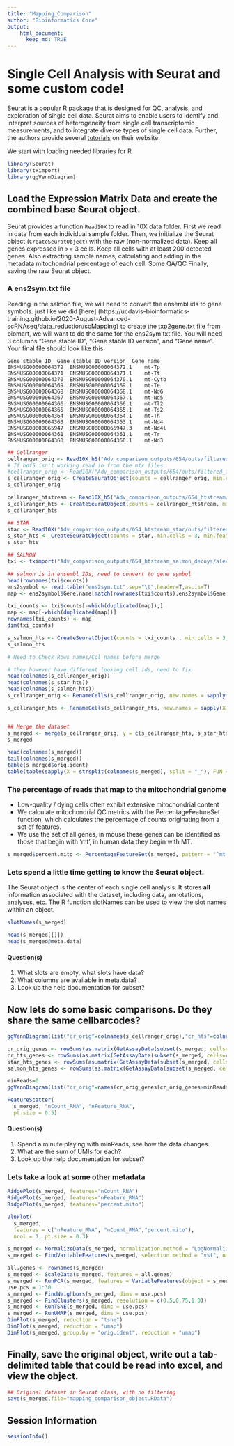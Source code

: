 ```yaml
---
title: "Mapping_Comparison"
author: "Bioinformatics Core"
output:
    html_document:
      keep_md: TRUE
---
```



# Single Cell Analysis with Seurat and some custom code!

[Seurat](http://satijalab.org/seurat/) is a popular R package that is designed for QC, analysis, and exploration of single cell data. Seurat aims to enable users to identify and interpret sources of heterogeneity from single cell transcriptomic measurements, and to integrate diverse types of single cell data. Further, the authors provide several [tutorials](https://satijalab.org/seurat/vignettes.html) on their website.

We start with loading needed libraries for R
```r
library(Seurat)
library(tximport)
library(ggVennDiagram)
```

## Load the Expression Matrix Data and create the combined base Seurat object.

Seurat provides a function `Read10X` to read in 10X data folder. First we read in data from each individual sample folder. Then, we initialize the Seurat object (`CreateSeuratObject`) with the raw (non-normalized data). Keep all genes expressed in >= 3 cells. Keep all cells with at least 200 detected genes. Also extracting sample names, calculating and adding in the metadata mitochondrial percentage of each cell. Some QA/QC Finally, saving the raw Seurat object.

### A ens2sym.txt file

Reading in the salmon file, we will need to convert the ensembl ids to gene symbols. just like we did [here]  (https://ucdavis-bioinformatics-training.github.io/2020-August-Advanced-scRNAseq/data_reduction/scMapping) to create the txp2gene.txt file from biomart, we will want to do the same for the ens2sym.txt file. You will need 3 columns "Gene stable ID", "Gene stable ID version", and "Gene name". Your final file should look like this

```
Gene stable ID	Gene stable ID version	Gene name
ENSMUSG00000064372	ENSMUSG00000064372.1	mt-Tp
ENSMUSG00000064371	ENSMUSG00000064371.1	mt-Tt
ENSMUSG00000064370	ENSMUSG00000064370.1	mt-Cytb
ENSMUSG00000064369	ENSMUSG00000064369.1	mt-Te
ENSMUSG00000064368	ENSMUSG00000064368.1	mt-Nd6
ENSMUSG00000064367	ENSMUSG00000064367.1	mt-Nd5
ENSMUSG00000064366	ENSMUSG00000064366.1	mt-Tl2
ENSMUSG00000064365	ENSMUSG00000064365.1	mt-Ts2
ENSMUSG00000064364	ENSMUSG00000064364.1	mt-Th
ENSMUSG00000064363	ENSMUSG00000064363.1	mt-Nd4
ENSMUSG00000065947	ENSMUSG00000065947.3	mt-Nd4l
ENSMUSG00000064361	ENSMUSG00000064361.1	mt-Tr
ENSMUSG00000064360	ENSMUSG00000064360.1	mt-Nd3
```

```r
## Cellranger
cellranger_orig <- Read10X_h5("Adv_comparison_outputs/654/outs/filtered_feature_bc_matrix.h5")
# If hdf5 isn't working read in from the mtx files
#cellranger_orig <- Read10X("Adv_comparison_outputs/654/outs/filtered_feature_bc_matrix")
s_cellranger_orig <- CreateSeuratObject(counts = cellranger_orig, min.cells = 3, min.features = 200, project = "cellranger")
s_cellranger_orig

cellranger_htstream <- Read10X_h5("Adv_comparison_outputs/654_htstream/outs/filtered_feature_bc_matrix.h5")
s_cellranger_hts <- CreateSeuratObject(counts = cellranger_htstream, min.cells = 3, min.features = 200, project = "cellranger_hts")
s_cellranger_hts

## STAR
star <- Read10X("Adv_comparison_outputs/654_htstream_star/outs/filtered_feature_bc_matrix")
s_star_hts <- CreateSeuratObject(counts = star, min.cells = 3, min.features = 200, project = "star")
s_star_hts

## SALMON
txi <- tximport("Adv_comparison_outputs/654_htstream_salmon_decoys/alevin/quants_mat.gz", type="alevin")

## salmon is in ensembl IDs, need to convert to gene symbol
head(rownames(txi$counts))
ens2symbol <- read.table("ens2sym.txt",sep="\t",header=T,as.is=T)
map <- ens2symbol$Gene.name[match(rownames(txi$counts),ens2symbol$Gene.stable.ID.version)]

txi_counts <- txi$counts[-which(duplicated(map)),]
map <- map[-which(duplicated(map))]
rownames(txi_counts) <- map
dim(txi_counts)

s_salmon_hts <- CreateSeuratObject(counts = txi_counts , min.cells = 3, min.features = 200, project = "salmon")
s_salmon_hts

# Need to Check Rows names/Col names before merge 

# they however have different looking cell ids, need to fix
head(colnames(s_cellranger_orig))
head(colnames(s_star_hts))
head(colnames(s_salmon_hts))
s_cellranger_orig <- RenameCells(s_cellranger_orig, new.names = sapply(X = strsplit(colnames(s_cellranger_orig), split = "-"), FUN = "[", 1))

s_cellranger_hts <- RenameCells(s_cellranger_hts, new.names = sapply(X = strsplit(colnames(s_cellranger_hts), split = "-"), FUN = "[", 1))


## Merge the dataset
s_merged <- merge(s_cellranger_orig, y = c(s_cellranger_hts, s_star_hts, s_salmon_hts), add.cell.ids = c("cr.orig", "cr.hts", "star.hts", "salmon.hts"), project = "MapTest")
s_merged

head(colnames(s_merged))
tail(colnames(s_merged))
table(s_merged$orig.ident)
table(table(sapply(X = strsplit(colnames(s_merged), split = "_"), FUN = "[", 2)))
```

### The percentage of reads that map to the mitochondrial genome

* Low-quality / dying cells often exhibit extensive mitochondrial content
* We calculate mitochondrial QC metrics with the PercentageFeatureSet function, which calculates the percentage of counts originating from a set of features.
* We use the set of all genes, in mouse these genes can be identified as those that begin with 'mt', in human data they begin with MT.

```r
s_merged$percent.mito <- PercentageFeatureSet(s_merged, pattern = "^mt-")
```

### Lets spend a little time getting to know the Seurat object.

The Seurat object is the center of each single cell analysis. It stores __all__ information associated with the dataset, including data, annotations, analyses, etc. The R function slotNames can be used to view the slot names within an object.

```r
slotNames(s_merged)
```

```r
head(s_merged[[]])
head(s_merged@meta.data)
```

#### Question(s)

1. What slots are empty, what slots have data?
2. What columns are available in meta.data?
3. Look up the help documentation for subset?


## Now lets do some basic comparisons. Do they share the same cellbarcodes?
```r
ggVennDiagram(list("cr_orig"=colnames(s_cellranger_orig),"cr_hts"=colnames(s_cellranger_hts), "star_hts"=colnames(s_star_hts), "salmon_hts"=colnames(s_salmon_hts)))

cr_orig_genes <- rowSums(as.matrix(GetAssayData(subset(s_merged, cells=colnames(s_merged)[s_merged$orig.ident=="cellranger"]))))
cr_hts_genes <- rowSums(as.matrix(GetAssayData(subset(s_merged, cells=colnames(s_merged)[s_merged$orig.ident=="cellranger_hts"]))))
star_hts_genes <- rowSums(as.matrix(GetAssayData(subset(s_merged, cells=colnames(s_merged)[s_merged$orig.ident=="star"]))))
salmon_hts_genes <- rowSums(as.matrix(GetAssayData(subset(s_merged, cells=colnames(s_merged)[s_merged$orig.ident=="salmon"]))))

minReads=0
ggVennDiagram(list("cr_orig"=names(cr_orig_genes[cr_orig_genes>minReads]),"cr_hts"=names(cr_hts_genes[cr_hts_genes>minReads]), "star_hts"=names(star_hts_genes[star_hts_genes>minReads]), "salmon_hts"=names(salmon_hts_genes[salmon_hts_genes>minReads])))

FeatureScatter(
  s_merged, "nCount_RNA", "nFeature_RNA",
  pt.size = 0.5)
```

#### Question(s)

1. Spend a minute playing with minReads, see how the data changes.
2. What are the sum of UMIs for each?
3. Look up the help documentation for subset?


### Lets take a look at some other metadata

```r
RidgePlot(s_merged, features="nCount_RNA")
RidgePlot(s_merged, features="nFeature_RNA")
RidgePlot(s_merged, features="percent.mito")
```


```r
VlnPlot(
  s_merged,
  features = c("nFeature_RNA", "nCount_RNA","percent.mito"),
  ncol = 1, pt.size = 0.3)
```


```r
s_merged <- NormalizeData(s_merged, normalization.method = "LogNormalize", scale.factor = 10000)
s_merged <- FindVariableFeatures(s_merged, selection.method = "vst", nfeatures = 2000)

all.genes <- rownames(s_merged)
s_merged <- ScaleData(s_merged, features = all.genes)
s_merged <- RunPCA(s_merged, features = VariableFeatures(object = s_merged))
use.pcs = 1:30
s_merged <- FindNeighbors(s_merged, dims = use.pcs)
s_merged <- FindClusters(s_merged, resolution = c(0.5,0.75,1.0))
s_merged <- RunTSNE(s_merged, dims = use.pcs)
s_merged <- RunUMAP(s_merged, dims = use.pcs)
DimPlot(s_merged, reduction = "tsne")
DimPlot(s_merged, reduction = "umap")
DimPlot(s_merged, group.by = "orig.ident", reduction = "umap")
```

## Finally, save the original object, write out a tab-delimited table that could be read into excel, and view the object.
```r
## Original dataset in Seurat class, with no filtering
save(s_merged,file="mapping_comparison_object.RData")
```

## Session Information
```r
sessionInfo()
```


